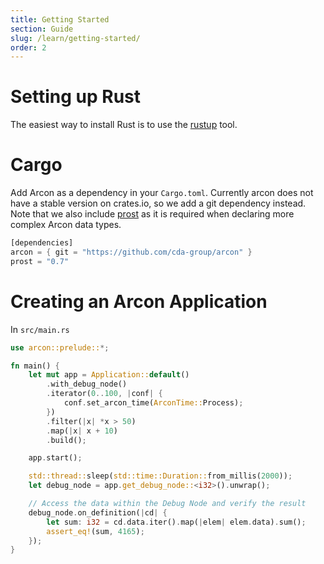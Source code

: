 ```yaml
---
title: Getting Started
section: Guide
slug: /learn/getting-started/
order: 2
---
```


# Setting up Rust

The easiest way to install Rust is to use the [rustup](https://rustup.rs/) tool.

# Cargo

Add Arcon as a dependency in your ``Cargo.toml``. Currently arcon does not have a stable version on crates.io, so 
we add a git dependency instead. Note that we also include [prost](https://github.com/tokio-rs/prost) 
as it is required when declaring more complex Arcon data types.

```rust
[dependencies]
arcon = { git = "https://github.com/cda-group/arcon" }
prost = "0.7"
```

# Creating an Arcon Application
In ``src/main.rs``

```rust
use arcon::prelude::*;

fn main() {
    let mut app = Application::default()
        .with_debug_node()
        .iterator(0..100, |conf| {
            conf.set_arcon_time(ArconTime::Process);
        })
        .filter(|x| *x > 50)
        .map(|x| x + 10)
        .build();

    app.start();

    std::thread::sleep(std::time::Duration::from_millis(2000));
    let debug_node = app.get_debug_node::<i32>().unwrap();

    // Access the data within the Debug Node and verify the result
    debug_node.on_definition(|cd| {
        let sum: i32 = cd.data.iter().map(|elem| elem.data).sum();
        assert_eq!(sum, 4165);
    });
}

```